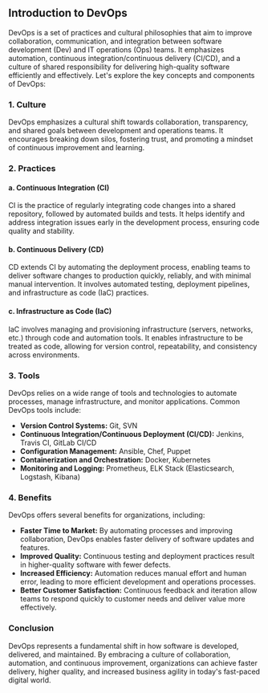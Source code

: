 ## Introduction to DevOps

DevOps is a set of practices and cultural philosophies that aim to improve collaboration, communication, and integration between software development (Dev) and IT operations (Ops) teams. It emphasizes automation, continuous integration/continuous delivery (CI/CD), and a culture of shared responsibility for delivering high-quality software efficiently and effectively. Let's explore the key concepts and components of DevOps:

### 1. Culture

DevOps emphasizes a cultural shift towards collaboration, transparency, and shared goals between development and operations teams. It encourages breaking down silos, fostering trust, and promoting a mindset of continuous improvement and learning.

### 2. Practices

#### a. Continuous Integration (CI)

CI is the practice of regularly integrating code changes into a shared repository, followed by automated builds and tests. It helps identify and address integration issues early in the development process, ensuring code quality and stability.

#### b. Continuous Delivery (CD)

CD extends CI by automating the deployment process, enabling teams to deliver software changes to production quickly, reliably, and with minimal manual intervention. It involves automated testing, deployment pipelines, and infrastructure as code (IaC) practices.

#### c. Infrastructure as Code (IaC)

IaC involves managing and provisioning infrastructure (servers, networks, etc.) through code and automation tools. It enables infrastructure to be treated as code, allowing for version control, repeatability, and consistency across environments.

### 3. Tools

DevOps relies on a wide range of tools and technologies to automate processes, manage infrastructure, and monitor applications. Common DevOps tools include:

- **Version Control Systems:** Git, SVN
- **Continuous Integration/Continuous Deployment (CI/CD):** Jenkins, Travis CI, GitLab CI/CD
- **Configuration Management:** Ansible, Chef, Puppet
- **Containerization and Orchestration:** Docker, Kubernetes
- **Monitoring and Logging:** Prometheus, ELK Stack (Elasticsearch, Logstash, Kibana)

### 4. Benefits

DevOps offers several benefits for organizations, including:

- **Faster Time to Market:** By automating processes and improving collaboration, DevOps enables faster delivery of software updates and features.
- **Improved Quality:** Continuous testing and deployment practices result in higher-quality software with fewer defects.
- **Increased Efficiency:** Automation reduces manual effort and human error, leading to more efficient development and operations processes.
- **Better Customer Satisfaction:** Continuous feedback and iteration allow teams to respond quickly to customer needs and deliver value more effectively.

### Conclusion

DevOps represents a fundamental shift in how software is developed, delivered, and maintained. By embracing a culture of collaboration, automation, and continuous improvement, organizations can achieve faster delivery, higher quality, and increased business agility in today's fast-paced digital world.

